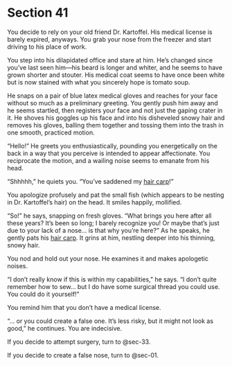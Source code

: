 # Section 41 {#sec-41}

You decide to rely on your old friend Dr. Kartoffel. His medical license is barely expired, anyways. You grab your nose from the freezer and start driving to his place of work.


You step into his dilapidated office and stare at him. He’s changed since you’ve last seen him—his beard is longer and whiter, and he seems to have grown shorter and stouter. His medical coat seems to have once been white but is now stained with what you sincerely hope is tomato soup. 

He snaps on a pair of blue latex medical gloves and reaches for your face without so much as a preliminary greeting. You gently push him away and he seems startled, then registers your face and not just the gaping crater in it. He shoves his goggles up his face and into his disheveled snowy hair and removes his gloves, balling them together and tossing them into the trash in one smooth, practiced motion. 

“Hello!” He greets you enthusiastically, pounding you energetically on the back in a way that you perceive is intended to appear affectionate. You reciprocate the motion, and a wailing noise seems to emanate from his head.

“Shhhhh,” he quiets you. “You’ve saddened my [hair carp](hair-carp.qmd)!” 

You apologize profusely and pat the small fish (which appears to be nesting in Dr. Kartoffel’s hair) on the head. It smiles happily, mollified. 

“So!” he says, snapping on fresh gloves. “What brings you here after all these years? It’s been so long; I barely recognize you! Or maybe that’s just due to your lack of a nose… is that why you’re here?” As he speaks, he gently pats his [hair carp](hair-carp.qmd). It grins at him, nestling deeper into his thinning, snowy hair.

You nod and hold out your nose. He examines it and makes apologetic noises. 

“I don’t really know if this is within my capabilities,” he says. “I don’t quite remember how to sew… but I do have some surgical thread you could use. You could do it yourself!” 

You remind him that you don’t have a medical license.

“… or you could create a false one. It’s less risky, but it might not look as good,” he continues. You are indecisive.

If you decide to attempt surgery, turn to @sec-33.

If you decide to create a false nose, turn to @sec-01.
